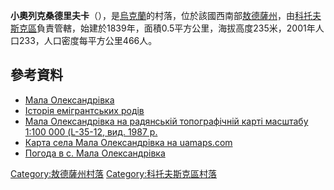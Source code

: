 {{coord|47|42|19|N|29|36|28|E|scale:30000|display=title}}

'''小奧列克桑德里夫卡'''（{{lang-uk|Мала Олександрівка}}），是[[烏克蘭|烏克蘭]]的村落，位於該國西南部[[敖德薩州|敖德薩州]]，由[[科托夫斯克區|科托夫斯克區]]負責管轄，始建於1839年，面積0.5平方公里，海拔高度235米，2001年人口233，人口密度每平方公里466人。

==參考資料==
*[http://gska2.rada.gov.ua/pls/z7502/A005?rdat1=09.01.2010&rf7571=24408 Мала Олександрівка]{{dead link|date=2017年12月 |bot=InternetArchiveBot |fix-attempted=yes }}
* [https://archive.is/20121217201803/http://www.genebaze.cz/~ts/index.htm Історія емігрантських родів]{{ref-cz}}
* [http://mapl35.narod.ru/map1/l35012.html Мала Олександрівка на радянській топографічній карті масштабу 1:100 000 (L-35-12, вид. 1987 р.] {{Wayback|url=http://mapl35.narod.ru/map1/l35012.html |date=20200218190048 }}{{ref-ru}}
* [http://uamaps.com/odesskaya/kotovskiy/malaya_aleksandrovka/ Карта села Мала Олександрівка на uamaps.com] {{Wayback|url=http://uamaps.com/odesskaya/kotovskiy/malaya_aleksandrovka/ |date=20121024124203 }} {{ref-ru}}
* [http://weather.in.ua/ua/odesskaja/14551 Погода в с. Мала Олександрівка] {{Wayback|url=http://weather.in.ua/ua/odesskaja/14551 |date=20161002140034 }}

{{DEFAULTSORT:Мала Олександрівка}}
[[Category:敖德薩州村落|Category:敖德薩州村落]]
[[Category:科托夫斯克區村落|Category:科托夫斯克區村落]]


{{Odessa-geo-stub}}